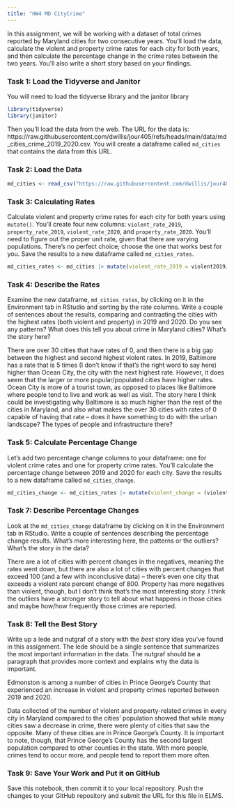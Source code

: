 ```yaml
---
title: "HW4 MD CityCrime"
---
```


In this assignment, we will be working with a dataset of total crimes reported by Maryland cities for two consecutive years. You'll load the data, calculate the violent and property crime rates for each city for both years, and then calculate the percentage change in the crime rates between the two years. You'll also write a short story based on your findings.

### Task 1: Load the Tidyverse and Janitor

You will need to load the tidyverse library and the janitor library

```r
library(tidyverse)
library(janitor)
```

Then you'll load the data from the web. The URL for the data is: https://raw.githubusercontent.com/dwillis/jour405/refs/heads/main/data/md_cities_crime_2019_2020.csv. You will create a dataframe called `md_cities` that contains the data from this URL.

### Task 2: Load the Data

```r
md_cities <- read_csv("https://raw.githubusercontent.com/dwillis/jour405/refs/heads/main/data/md_cities_crime_2019_2020.csv")
```
### Task 3: Calculating Rates

Calculate violent and property crime rates for each city for both years using `mutate()`. You'll create four new columns: `violent_rate_2019`, `property_rate_2019`, `violent_rate_2020`, and `property_rate_2020`. You'll need to figure out the proper unit rate, given that there are varying populations. There's no perfect choice; choose the one that works best for you. Save the results to a new dataframe called `md_cities_rates`.

```r
md_cities_rates <- md_cities |> mutate(violent_rate_2019 = violent2019/pop2019 * 1000, property_rate_2019 = property2019/pop2019 * 1000, violent_rate_2020 = violent2020/pop2020 * 1000, property_rate_2020 = property2020/pop2020 * 1000)
```

### Task 4: Describe the Rates

Examine the new dataframe, `md_cities_rates`, by clicking on it in the Environment tab in RStudio and sorting by the rate columns. Write a couple of sentences about the results, comparing and contrasting the cities with the highest rates (both violent and property) in 2019 and 2020. Do you see any patterns? What does this tell you about crime in Maryland cities? What's the story here?

There are over 30 cities that have rates of 0, and then there is a big gap between the highest and second highest violent rates. In 2019, Baltimore has a rate that is 5 times (I don't know if that's the right word to say here) higher than Ocean City, the city with the next highest rate. However, it does seem that the larger or more popular/populated cities have higher rates. Ocean City is more of a tourist town, as opposed to places like Baltimore where people tend to live and work as well as visit. The story here I think could be investigating why Baltimore is so much higher than the rest of the cities in Maryland, and also what makes the over 30 cities with rates of 0 capable of having that rate -- does it have something to do with the urban landscape? The types of people and infrastructure there?


### Task 5: Calculate Percentage Change

Let's add two percentage change columns to your dataframe: one for violent crime rates and one for property crime rates. You'll calculate the percentage change between 2019 and 2020 for each city. Save the results to a new dataframe called `md_cities_change`.

```r
md_cities_change <- md_cities_rates |> mutate(violent_change = (violent_rate_2020 - violent_rate_2019)/violent_rate_2019 * 100, property_change = (property_rate_2020 - property_rate_2019)/property_rate_2019 * 100)
```

### Task 7: Describe Percentage Changes

Look at the `md_cities_change` dataframe by clicking on it in the Environment tab in RStudio. Write a couple of sentences describing the percentage change results. What's more interesting here, the patterns or the outliers? What's the story in the data?

There are a lot of cities with percent changes in the negatives, meaning the rates went down, but there are also a lot of cities with percent changes that exceed 100 (and a few with inconclusive data) -- there's even one city that exceeds a violent rate percent change of 800. Property has more negatives than violent, though, but I don't think that's the most interesting story. I think the outliers have a stronger story to tell about what happens in those cities and maybe how/how frequently those crimes are reported.

### Task 8: Tell the Best Story

Write up a lede and nutgraf of a story with the _best_ story idea you've found in this assignment. The lede should be a single sentence that summarizes the most important information in the data. The nutgraf should be a paragraph that provides more context and explains why the data is important.

Edmonston is among a number of cities in Prince George's County that experienced an increase in violent and property crimes reported between 2019 and 2020.

Data collected of the number of violent and property-related crimes in every city in Maryland compared to the cities' population showed that while many cities saw a decrease in crime, there were plenty of cities that saw the opposite. Many of these cities are in Prince George's County. It is important to note, though, that Prince George's County has the second largest population compared to other counties in the state. With more people, crimes tend to occur more, and people tend to report them more often.

### Task 9: Save Your Work and Put it on GitHub

Save this notebook, then commit it to your local repository. Push the changes to your GitHub repository and submit the URL for this file in ELMS.
